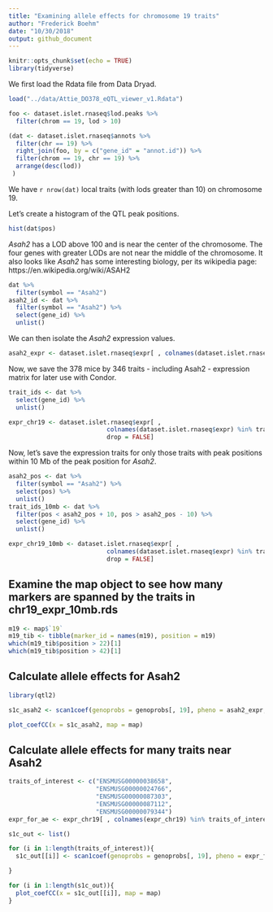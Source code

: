 ```yaml
---
title: "Examining allele effects for chromosome 19 traits"
author: "Frederick Boehm"
date: "10/30/2018"
output: github_document
---
```


```r
knitr::opts_chunk$set(echo = TRUE)
library(tidyverse)
```

We first load the Rdata file from Data Dryad.

```r
load("../data/Attie_DO378_eQTL_viewer_v1.Rdata")
```

```r
foo <- dataset.islet.rnaseq$lod.peaks %>%
  filter(chrom == 19, lod > 10)

(dat <- dataset.islet.rnaseq$annots %>% 
  filter(chr == 19) %>%
  right_join(foo, by = c("gene_id" = "annot.id")) %>%
  filter(chrom == 19, chr == 19) %>%
  arrange(desc(lod))
 )
```

We have `r nrow(dat)` local traits (with lods greater than 10) on chromosome 19.

Let's create a histogram of the QTL peak positions.

```r
hist(dat$pos)
```


*Asah2* has a LOD above 100 and is near the center of the chromosome. The four genes with greater LODs are not near the middle of the chromosome. It also looks like *Asah2* has some interesting biology, per its wikipedia page: https://en.wikipedia.org/wiki/ASAH2





```r
dat %>%
  filter(symbol == "Asah2")
asah2_id <- dat %>%
  filter(symbol == "Asah2") %>%
  select(gene_id) %>%
  unlist()
```

We can then isolate the *Asah2* expression values.

```r
asah2_expr <- dataset.islet.rnaseq$expr[ , colnames(dataset.islet.rnaseq$expr) == asah2_id, drop = FALSE]
```



Now, we save the 378 mice by 346 traits - including Asah2 - expression matrix for later use with Condor.

```r
trait_ids <- dat %>% 
  select(gene_id) %>%
  unlist()
```

```r
expr_chr19 <- dataset.islet.rnaseq$expr[ , 
                           colnames(dataset.islet.rnaseq$expr) %in% trait_ids, 
                           drop = FALSE]
```

Now, let's save the expression traits for only those traits with peak positions within 10 Mb of the peak position for *Asah2*.

```r
asah2_pos <- dat %>%
  filter(symbol == "Asah2") %>%
  select(pos) %>%
  unlist()
trait_ids_10mb <- dat %>% 
  filter(pos < asah2_pos + 10, pos > asah2_pos - 10) %>%
  select(gene_id) %>%
  unlist()

```

```r
expr_chr19_10mb <- dataset.islet.rnaseq$expr[ , 
                           colnames(dataset.islet.rnaseq$expr) %in% trait_ids_10mb, 
                           drop = FALSE]
```



## Examine the map object to see how many markers are spanned by the traits in chr19_expr_10mb.rds

```r
m19 <- map$`19`
m19_tib <- tibble(marker_id = names(m19), position = m19)
which(m19_tib$position > 22)[1]
which(m19_tib$position > 42)[1]
```

## Calculate allele effects for Asah2

```r
library(qtl2)
```

```r
s1c_asah2 <- scan1coef(genoprobs = genoprobs[, 19], pheno = asah2_expr, kinship = K$`19`, addcovar = dataset.islet.rnaseq$covar[ , -5], reml = TRUE)
```

```r
plot_coefCC(x = s1c_asah2, map = map)
```

## Calculate allele effects for many traits near Asah2

```r
traits_of_interest <- c("ENSMUSG00000038658", 
                        "ENSMUSG00000024766",
                        "ENSMUSG00000087303", 
                        "ENSMUSG00000087112", 
                        "ENSMUSG00000079344")
expr_for_ae <- expr_chr19[ , colnames(expr_chr19) %in% traits_of_interest]

s1c_out <- list()

for (i in 1:length(traits_of_interest)){
  s1c_out[[i]] <- scan1coef(genoprobs = genoprobs[, 19], pheno = expr_for_ae[ , i], kinship = K$`19`, addcovar = dataset.islet.rnaseq$covar[ , -5], reml = TRUE)

}
```

```r
for (i in 1:length(s1c_out)){
  plot_coefCC(x = s1c_out[[i]], map = map)
}
```






